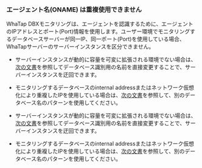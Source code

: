 ### エージェント名(ONAME) は重複使用できません

WhaTap DBXモニタリングは、エージェントを認識するために、エージェントのIPアドレスとポート(Port)情報を使用します。ユーザー環境でモニタリングするデータベースサーバーが同一IP、同一ポート(Port)を使用している場合、WhaTapサーバーのサーバーインスタンスを区分できません。

<Xclude product="oracle-pro">

- サーバーインスタンスが動的に容量を可変に拡張される環境でない場合は、[次の文書](agent-dbx-settings#naming)を参照してデータベース識別用の名前を直接変更することで、サーバーインスタンスを迂回できます。

- モニタリングするデータベースのinternal addressまたはネットワーク仮想化により重複したIPを使用している場合は、[次の文書](agent-dbx-settings#naming)を参照して、別のデータベース名のパターンを使用してください。

</Xclude>

<InDoc product="oracle-pro">

- サーバーインスタンスが動的に容量を可変に拡張される環境でない場合は、[次の文書](agent-settings#naming)を参照してデータベース識別用の名前を直接変更することで、サーバーインスタンスを迂回できます。

- モニタリングするデータベースのinternal addressまたはネットワーク仮想化により重複したIPを使用している場合は、[次の文書](agent-settings#naming)を参照して、別のデータベース名のパターンを使用してください。

</InDoc>
